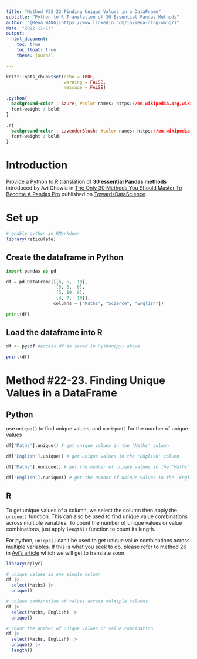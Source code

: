 ```yaml
---
title: "Method #22-23 Finding Unique Values in a DataFrame"
subtitle: "Python to R Translation of 30 Essential Pandas Methods"
author: "[Mena WANG](https://www.linkedin.com/in/mena-ning-wang/)"
date: "2022-11-17"
output: 
  html_document:
    toc: true
    toc_float: true
    theme: journal

---
```


```r
knitr::opts_chunk$set(echo = TRUE,
                      warning = FALSE,
                      message = FALSE)
```


```css

.python{
  background-color : Azure; #color names: https://en.wikipedia.org/wiki/Web_colors
  font-weight : bold;
}

.r{
  background-color : LavenderBlush; #color names: https://en.wikipedia.org/wiki/Web_colors
  font-weight : bold;
}

```

# Introduction

Provide a Python to R translation of **30 essential Pandas methods** introduced by Avi Chawla in [The Only 30 Methods You Should Master To Become A Pandas Pro](https://towardsdatascience.com/the-only-30-methods-you-should-master-to-become-a-pandas-pro-749795084bb2) published on [TowardsDataScience](https://towardsdatascience.com/).

# Set up

```r
# enable python in RMarkdown
library(reticulate)
```

## Create the dataframe in Python

```python
import pandas as pd

df = pd.DataFrame([[6, 5,  10], 
                   [5, 8,  6], 
                   [5, 10, 6], 
                   [4, 7,  10]],
                  columns = ["Maths", "Science", "English"])

print(df)

```

## Load the dataframe into R


```r
df <- py$df #access df as saved in Python(py) above

print(df)
```


# Method #22-23. Finding Unique Values in a DataFrame

## Python

use `unique()` to find unique values, and `nunique()` for the number of unique values

```python
df['Maths'].unique() # get unique values in the 'Maths' column

df['English'].unique() # get unique values in the 'English' column

df['Maths'].nunique() # get the number of unique values in the 'Maths' column

df['English'].nunique() # get the number of unique values in the 'English' column

```

## R

To get unique values of a column, we select the column then apply the `unique()` function. This can also be used to find unique value combinations across multiple variables. To count the number of unique values or value combinations, just apply `length()` function to count its length.     

For python, `unique()` can't be used to get unique value combinations across multiple variables. If this is what you seek to do, please refer to method 26 in [Avi's article](https://towardsdatascience.com/the-only-30-methods-you-should-master-to-become-a-pandas-pro-749795084bb2) which we will get to translate soon.

```r
library(dplyr)

# unique values in one single column
df |> 
  select(Maths) |> 
  unique()

# unique combination of values across multiple columns
df |> 
  select(Maths, English) |> 
  unique()

# count the number of unique values or value combination
df |> 
  select(Maths, English) |> 
  unique() |> 
  length()

```
